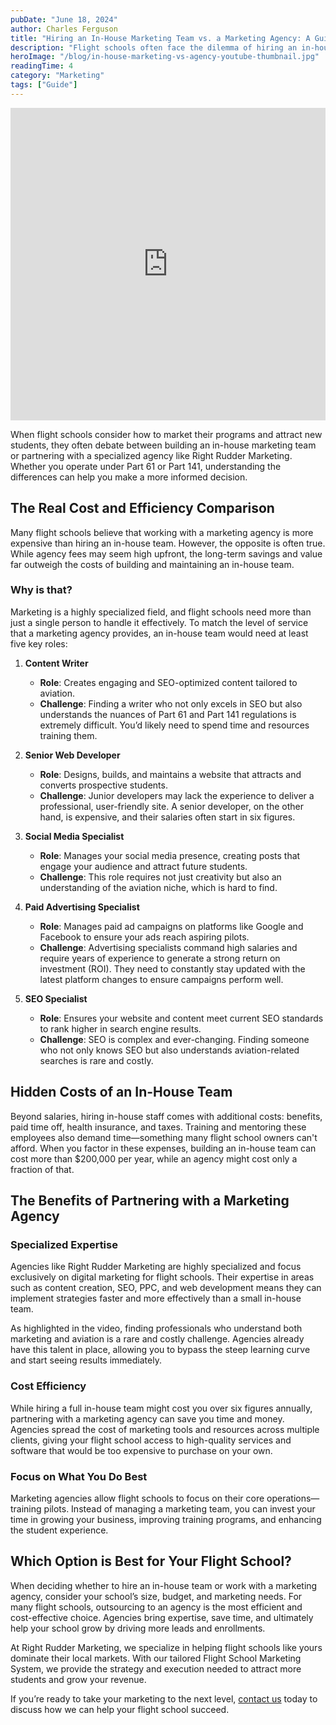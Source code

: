 ```yaml
---
pubDate: "June 18, 2024"
author: Charles Ferguson
title: "Hiring an In-House Marketing Team vs. a Marketing Agency: A Guide for Flight Schools"
description: "Flight schools often face the dilemma of hiring an in-house marketing team versus partnering with a specialized marketing agency. This guide compares the two options to help you make the best decision for your business."
heroImage: "/blog/in-house-marketing-vs-agency-youtube-thumbnail.jpg"
readingTime: 4
category: "Marketing"
tags: ["Guide"]
---
```


<iframe width="100%" height="500" src="https://www.youtube.com/embed/lRDX6RhOEj8?si=vWuMEexRRO4GaIFK" title="YouTube video player" frameborder="0" allow="accelerometer; autoplay; clipboard-write; encrypted-media; gyroscope; picture-in-picture; web-share" referrerpolicy="strict-origin-when-cross-origin" allowfullscreen></iframe>


When flight schools consider how to market their programs and attract new students, they often debate between building an in-house marketing team or partnering with a specialized agency like Right Rudder Marketing. Whether you operate under Part 61 or Part 141, understanding the differences can help you make a more informed decision.

## The Real Cost and Efficiency Comparison

Many flight schools believe that working with a marketing agency is more expensive than hiring an in-house team. However, the opposite is often true. While agency fees may seem high upfront, the long-term savings and value far outweigh the costs of building and maintaining an in-house team.

### Why is that?

Marketing is a highly specialized field, and flight schools need more than just a single person to handle it effectively. To match the level of service that a marketing agency provides, an in-house team would need at least five key roles:

1. **Content Writer**
   - **Role**: Creates engaging and SEO-optimized content tailored to aviation.
   - **Challenge**: Finding a writer who not only excels in SEO but also understands the nuances of Part 61 and Part 141 regulations is extremely difficult. You’d likely need to spend time and resources training them.

2. **Senior Web Developer**
   - **Role**: Designs, builds, and maintains a website that attracts and converts prospective students.
   - **Challenge**: Junior developers may lack the experience to deliver a professional, user-friendly site. A senior developer, on the other hand, is expensive, and their salaries often start in six figures.

3. **Social Media Specialist**
   - **Role**: Manages your social media presence, creating posts that engage your audience and attract future students.
   - **Challenge**: This role requires not just creativity but also an understanding of the aviation niche, which is hard to find.

4. **Paid Advertising Specialist**
   - **Role**: Manages paid ad campaigns on platforms like Google and Facebook to ensure your ads reach aspiring pilots.
   - **Challenge**: Advertising specialists command high salaries and require years of experience to generate a strong return on investment (ROI). They need to constantly stay updated with the latest platform changes to ensure campaigns perform well.

5. **SEO Specialist**
   - **Role**: Ensures your website and content meet current SEO standards to rank higher in search engine results.
   - **Challenge**: SEO is complex and ever-changing. Finding someone who not only knows SEO but also understands aviation-related searches is rare and costly.

## Hidden Costs of an In-House Team

Beyond salaries, hiring in-house staff comes with additional costs: benefits, paid time off, health insurance, and taxes. Training and mentoring these employees also demand time—something many flight school owners can't afford. When you factor in these expenses, building an in-house team can cost more than $200,000 per year, while an agency might cost only a fraction of that.

## The Benefits of Partnering with a Marketing Agency

### Specialized Expertise

Agencies like Right Rudder Marketing are highly specialized and focus exclusively on digital marketing for flight schools. Their expertise in areas such as content creation, SEO, PPC, and web development means they can implement strategies faster and more effectively than a small in-house team.

As highlighted in the video, finding professionals who understand both marketing and aviation is a rare and costly challenge. Agencies already have this talent in place, allowing you to bypass the steep learning curve and start seeing results immediately.

### Cost Efficiency

While hiring a full in-house team might cost you over six figures annually, partnering with a marketing agency can save you time and money. Agencies spread the cost of marketing tools and resources across multiple clients, giving your flight school access to high-quality services and software that would be too expensive to purchase on your own.

### Focus on What You Do Best

Marketing agencies allow flight schools to focus on their core operations—training pilots. Instead of managing a marketing team, you can invest your time in growing your business, improving training programs, and enhancing the student experience.

## Which Option is Best for Your Flight School?

When deciding whether to hire an in-house team or work with a marketing agency, consider your school’s size, budget, and marketing needs. For many flight schools, outsourcing to an agency is the most efficient and cost-effective choice. Agencies bring expertise, save time, and ultimately help your school grow by driving more leads and enrollments.

At Right Rudder Marketing, we specialize in helping flight schools like yours dominate their local markets. With our tailored Flight School Marketing System, we provide the strategy and execution needed to attract more students and grow your revenue.

If you’re ready to take your marketing to the next level, [contact us](https://rightruddermarketing.com/contact) today to discuss how we can help your flight school succeed.

